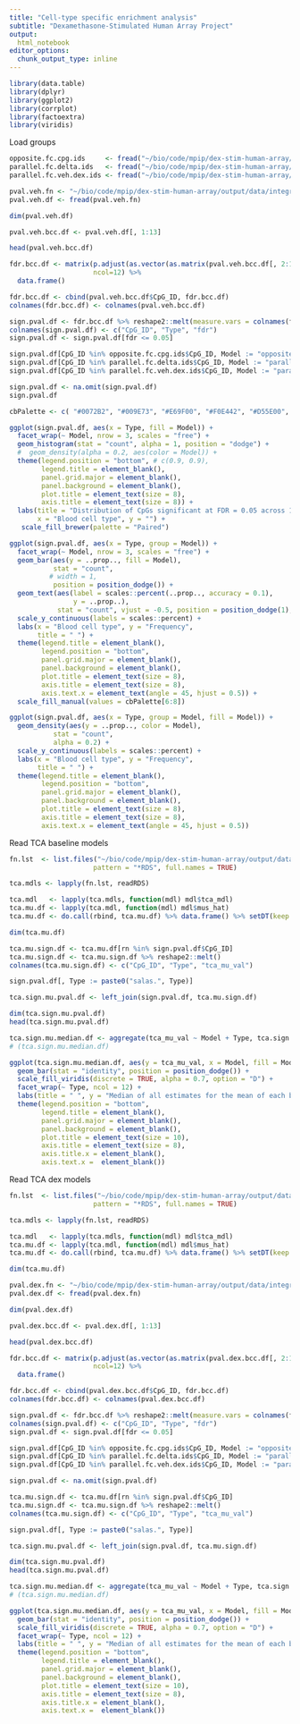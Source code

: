 ```yaml
---
title: "Cell-type specific enrichment analysis"
subtitle: "Dexamethasone-Stimulated Human Array Project"
output:
  html_notebook
editor_options:
  chunk_output_type: inline
---
```


```r
library(data.table)
library(dplyr)
library(ggplot2)
library(corrplot)
library(factoextra)
library(viridis)
```

Load groups

```r
opposite.fc.cpg.ids     <- fread("~/bio/code/mpip/dex-stim-human-array/output/data/integrative/matrixEQTL/meqtls/meqtl_parallel_and_opposite_fc_groups/meqtl_opposite_fc_gr_cpg_list.csv")
parallel.fc.delta.ids   <- fread("~/bio/code/mpip/dex-stim-human-array/output/data/integrative/matrixEQTL/meqtls/meqtl_parallel_and_opposite_fc_groups/meqtl_parallel_fc_gr_delta_cpg_lst.csv")
parallel.fc.veh.dex.ids <- fread("~/bio/code/mpip/dex-stim-human-array/output/data/integrative/matrixEQTL/meqtls/meqtl_parallel_and_opposite_fc_groups/meqtl_parallel_fc_gr_veh_dex_cpg_lst.csv")
```

```r
pval.veh.fn <- "~/bio/code/mpip/dex-stim-human-array/output/data/integrative/cell_type_enrichment/dnam_cell_type_enrichment_pvals_veh.csv"
pval.veh.df <- fread(pval.veh.fn)

dim(pval.veh.df)

pval.veh.bcc.df <- pval.veh.df[, 1:13]

head(pval.veh.bcc.df)
```

```r
fdr.bcc.df <- matrix(p.adjust(as.vector(as.matrix(pval.veh.bcc.df[, 2:13])), method='fdr'), 
                     ncol=12) %>%
  data.frame()

fdr.bcc.df <- cbind(pval.veh.bcc.df$CpG_ID, fdr.bcc.df)
colnames(fdr.bcc.df) <- colnames(pval.veh.bcc.df)
```

```r
sign.pval.df <- fdr.bcc.df %>% reshape2::melt(measure.vars = colnames(fdr.bcc.df)[2:13]) %>% setDT()
colnames(sign.pval.df) <- c("CpG_ID", "Type", "fdr")
sign.pval.df <- sign.pval.df[fdr <= 0.05]

sign.pval.df[CpG_ID %in% opposite.fc.cpg.ids$CpG_ID, Model := "opposite_fc"]
sign.pval.df[CpG_ID %in% parallel.fc.delta.ids$CpG_ID, Model := "parallel_fc_delta"]
sign.pval.df[CpG_ID %in% parallel.fc.veh.dex.ids$CpG_ID, Model := "parallel_fc_veh_dex"] 

sign.pval.df <- na.omit(sign.pval.df)
sign.pval.df
```

```r
cbPalette <- c( "#0072B2", "#009E73", "#E69F00", "#F0E442", "#D55E00", "#CC79A7", "#56B4E9", "#999999")

ggplot(sign.pval.df, aes(x = Type, fill = Model)) +
  facet_wrap(~ Model, nrow = 3, scales = "free") +
  geom_histogram(stat = "count", alpha = 1, position = "dodge") +
  #  geom_density(alpha = 0.2, aes(color = Model)) + 
  theme(legend.position = "bottom", # c(0.9, 0.9), 
        legend.title = element_blank(), 
        panel.grid.major = element_blank(), 
        panel.background = element_blank(),
        plot.title = element_text(size = 8), 
        axis.title = element_text(size = 8)) + 
  labs(title = "Distribution of CpGs significant at FDR = 0.05 across 12 blood cell types ",
       x = "Blood cell type", y = "") +
   scale_fill_brewer(palette = "Paired")
```


```r
ggplot(sign.pval.df, aes(x = Type, group = Model)) + 
  facet_wrap(~ Model, nrow = 3, scales = "free") +
  geom_bar(aes(y = ..prop.., fill = Model), 
           stat = "count",
          # width = 1,
           position = position_dodge()) + 
  geom_text(aes(label = scales::percent(..prop.., accuracy = 0.1), 
                y = ..prop..), 
            stat = "count", vjust = -0.5, position = position_dodge(1), size = 3) + 
  scale_y_continuous(labels = scales::percent) + 
  labs(x = "Blood cell type", y = "Frequency", 
       title = " ") + 
  theme(legend.title = element_blank(), 
        legend.position = "bottom", 
        panel.grid.major = element_blank(), 
        panel.background = element_blank(), 
        plot.title = element_text(size = 8), 
        axis.title = element_text(size = 8), 
        axis.text.x = element_text(angle = 45, hjust = 0.5)) + 
  scale_fill_manual(values = cbPalette[6:8])

```

```r
ggplot(sign.pval.df, aes(x = Type, group = Model, fill = Model)) + 
  geom_density(aes(y = ..prop.., color = Model), 
           stat = "count",
           alpha = 0.2) + 
  scale_y_continuous(labels = scales::percent) + 
  labs(x = "Blood cell type", y = "Frequency", 
       title = " ") + 
  theme(legend.title = element_blank(), 
        legend.position = "bottom", 
        panel.grid.major = element_blank(), 
        panel.background = element_blank(), 
        plot.title = element_text(size = 8), 
        axis.title = element_text(size = 8), 
        axis.text.x = element_text(angle = 45, hjust = 0.5)) 

```


Read TCA baseline models

```r
fn.lst  <- list.files("~/bio/code/mpip/dex-stim-human-array/output/data/integrative/cell_type_enrichment/veh/", 
                     pattern = "*RDS", full.names = TRUE)

tca.mdls <- lapply(fn.lst, readRDS)
```

```r
tca.mdl   <- lapply(tca.mdls, function(mdl) mdl$tca_mdl)
tca.mu.df <- lapply(tca.mdl, function(mdl) mdl$mus_hat)
tca.mu.df <- do.call(rbind, tca.mu.df) %>% data.frame() %>% setDT(keep.rownames = T) # mean of each BCC type in each CpG

dim(tca.mu.df)
```

```r
tca.mu.sign.df <- tca.mu.df[rn %in% sign.pval.df$CpG_ID]
tca.mu.sign.df <- tca.mu.sign.df %>% reshape2::melt() 
colnames(tca.mu.sign.df) <- c("CpG_ID", "Type", "tca_mu_val")

sign.pval.df[, Type := paste0("salas.", Type)]

tca.sign.mu.pval.df <- left_join(sign.pval.df, tca.mu.sign.df)

dim(tca.sign.mu.pval.df)
head(tca.sign.mu.pval.df)
```

```r
tca.sign.mu.median.df <- aggregate(tca_mu_val ~ Model + Type, tca.sign.mu.pval.df, median)
# (tca.sign.mu.median.df)

ggplot(tca.sign.mu.median.df, aes(y = tca_mu_val, x = Model, fill = Model)) +
  geom_bar(stat = "identity", position = position_dodge()) +
  scale_fill_viridis(discrete = TRUE, alpha = 0.7, option = "D") +
  facet_wrap(~ Type, ncol = 12) +
  labs(title = " ", y = "Median of all estimates for the mean of each blood cell type in each CpG, veh", x = " ") + 
  theme(legend.position = "bottom", 
        legend.title = element_blank(),
        panel.grid.major = element_blank(),
        panel.background = element_blank(),
        plot.title = element_text(size = 10),
        axis.title = element_text(size = 8),
        axis.title.x = element_blank(),
        axis.text.x =  element_blank())
```

Read TCA dex models

```r
fn.lst  <- list.files("~/bio/code/mpip/dex-stim-human-array/output/data/integrative/cell_type_enrichment/dex/", 
                     pattern = "*RDS", full.names = TRUE)

tca.mdls <- lapply(fn.lst, readRDS)
```

```r
tca.mdl   <- lapply(tca.mdls, function(mdl) mdl$tca_mdl)
tca.mu.df <- lapply(tca.mdl, function(mdl) mdl$mus_hat)
tca.mu.df <- do.call(rbind, tca.mu.df) %>% data.frame() %>% setDT(keep.rownames = T) # mean of each BCC type in each CpG

dim(tca.mu.df)
```

```r
pval.dex.fn <- "~/bio/code/mpip/dex-stim-human-array/output/data/integrative/cell_type_enrichment/dnam_cell_type_enrichment_pvals_dex.csv"
pval.dex.df <- fread(pval.dex.fn)

dim(pval.dex.df)

pval.dex.bcc.df <- pval.dex.df[, 1:13]

head(pval.dex.bcc.df)
```

```r
fdr.bcc.df <- matrix(p.adjust(as.vector(as.matrix(pval.dex.bcc.df[, 2:13])), method='fdr'), 
                     ncol=12) %>%
  data.frame()

fdr.bcc.df <- cbind(pval.dex.bcc.df$CpG_ID, fdr.bcc.df)
colnames(fdr.bcc.df) <- colnames(pval.dex.bcc.df)
```

```r
sign.pval.df <- fdr.bcc.df %>% reshape2::melt(measure.vars = colnames(fdr.bcc.df)[2:13]) %>% setDT()
colnames(sign.pval.df) <- c("CpG_ID", "Type", "fdr")
sign.pval.df <- sign.pval.df[fdr <= 0.05]

sign.pval.df[CpG_ID %in% opposite.fc.cpg.ids$CpG_ID, Model := "opposite_fc"]
sign.pval.df[CpG_ID %in% parallel.fc.delta.ids$CpG_ID, Model := "parallel_fc_delta"]
sign.pval.df[CpG_ID %in% parallel.fc.veh.dex.ids$CpG_ID, Model := "parallel_fc_veh_dex"]

sign.pval.df <- na.omit(sign.pval.df)

tca.mu.sign.df <- tca.mu.df[rn %in% sign.pval.df$CpG_ID]
tca.mu.sign.df <- tca.mu.sign.df %>% reshape2::melt() 
colnames(tca.mu.sign.df) <- c("CpG_ID", "Type", "tca_mu_val")

sign.pval.df[, Type := paste0("salas.", Type)]

tca.sign.mu.pval.df <- left_join(sign.pval.df, tca.mu.sign.df)

dim(tca.sign.mu.pval.df)
head(tca.sign.mu.pval.df)
```

```r
tca.sign.mu.median.df <- aggregate(tca_mu_val ~ Model + Type, tca.sign.mu.pval.df, median)
# (tca.sign.mu.median.df)

ggplot(tca.sign.mu.median.df, aes(y = tca_mu_val, x = Model, fill = Model)) +
  geom_bar(stat = "identity", position = position_dodge()) +
  scale_fill_viridis(discrete = TRUE, alpha = 0.7, option = "D") +
  facet_wrap(~ Type, ncol = 12) +
  labs(title = " ", y = "Median of all estimates for the mean of each blood cell type in each CpG, dex", x = " ") + 
  theme(legend.position = "bottom", 
        legend.title = element_blank(),
        panel.grid.major = element_blank(),
        panel.background = element_blank(),
        plot.title = element_text(size = 10),
        axis.title = element_text(size = 8),
        axis.title.x = element_blank(),
        axis.text.x =  element_blank())
```
